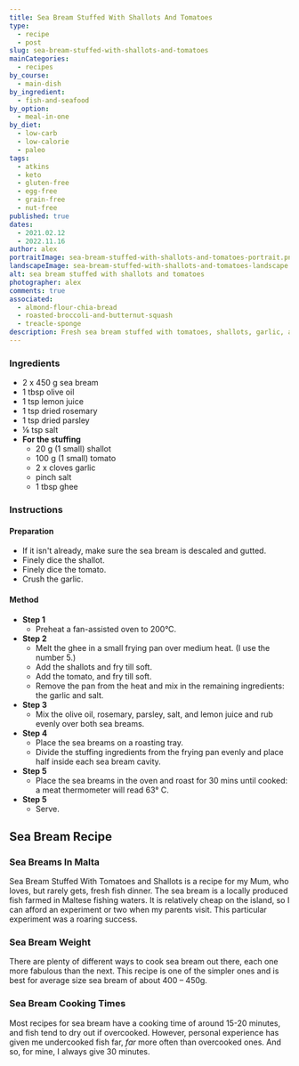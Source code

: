 ```yaml
---
title: Sea Bream Stuffed With Shallots And Tomatoes
type:
  - recipe
  - post
slug: sea-bream-stuffed-with-shallots-and-tomatoes
mainCategories: 
  - recipes
by_course:
  - main-dish
by_ingredient:
  - fish-and-seafood
by_option:
  - meal-in-one
by_diet:
  - low-carb
  - low-calorie
  - paleo
tags:
  - atkins
  - keto
  - gluten-free
  - egg-free
  - grain-free
  - nut-free
published: true
dates: 
  - 2021.02.12
  - 2022.11.16
author: alex
portraitImage: sea-bream-stuffed-with-shallots-and-tomatoes-portrait.png
landscapeImage: sea-bream-stuffed-with-shallots-and-tomatoes-landscape.png
alt: sea bream stuffed with shallots and tomatoes
photographer: alex
comments: true
associated: 
  - almond-flour-chia-bread
  - roasted-broccoli-and-butternut-squash
  - treacle-sponge
description: Fresh sea bream stuffed with tomatoes, shallots, garlic, and oven roasted in lightly herbed olive oil.
---
```


<Ingredients>

### Ingredients
    
  - 2 x 450 g sea bream
  - 1 tbsp olive oil
  - 1 tsp lemon juice
  - 1 tsp dried rosemary
  - 1 tsp dried parsley
  - ⅛ tsp salt
  - **For the stuffing**
    - 20 g (1 small) shallot
    - 100 g (1 small) tomato
    - 2 x cloves garlic
    - pinch salt
    - 1 tbsp ghee



</Ingredients>

<Instructions>

### Instructions

#### Preparation

  - If it isn't already, make sure the sea bream is descaled and gutted.
  - Finely dice the shallot.
  - Finely dice the tomato.
  - Crush the garlic.

#### Method

  - **Step 1**
    - Preheat a fan-assisted oven to 200°C.
  - **Step 2**
    - Melt the ghee in a small frying pan over medium heat. (I use the number 5.)
    - Add the shallots and fry till soft. 
    - Add the tomato, and fry till soft.
    - Remove the pan from the heat and mix in the remaining ingredients: the garlic and salt.
  - **Step 3**
    - Mix the olive oil, rosemary, parsley, salt, and lemon juice and rub evenly over both sea breams.
  - **Step 4**
    - Place the sea breams on a roasting tray.
    - Divide the stuffing ingredients from the frying pan evenly and place half inside each sea bream cavity.
  - **Step 5**
    - Place the sea breams in the oven and roast for 30 mins until cooked: a meat thermometer will read 63° C.
  - **Step 5**
    - Serve.

</Instructions>

<RecipeContent>

## Sea Bream Recipe 

### Sea Breams In Malta

Sea Bream Stuffed With Tomatoes and Shallots is a recipe for my Mum, who loves, but rarely gets, fresh fish dinner. The sea bream is a locally produced fish farmed in Maltese fishing waters. It is relatively cheap on the island, so I can afford an experiment or two when my parents visit. This particular experiment was a roaring success.

### Sea Bream Weight

There are plenty of different ways to cook sea bream out there, each one more fabulous than the next. This recipe is one of the simpler ones and is best for average size sea bream of about 400 – 450g. 

### Sea Bream Cooking Times

Most recipes for sea bream have a cooking time of around 15-20 minutes, and fish tend to dry out if overcooked. However, personal experience has given me undercooked fish far, *far* more often than overcooked ones. And so, for mine, I always give 30 minutes.

</RecipeContent>